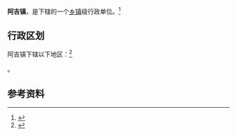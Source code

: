 {{中国乡级行政区|21/12/21/102/000}}

'''阿吉镇'''，是{{PRC admin/fullname|21/12/21/102/000|3}}下辖的一个[[乡镇|乡镇]]级行政单位。<ref>{{PRC admin/ref sgc|{{PRC admin/parent|21/12/21/102/000}}}}</ref>

== 行政区划 ==

阿吉镇下辖以下地区：<ref>{{PRC admin/ref sgc|21/12/21/102/000}}</ref>

{{PRC admin/children|21/12/21/102/000}}。

== 参考资料 ==

{{reflist}}

{{行政区划小作品}}
{{PRC admin/navcat|21/12/21/102/000}}